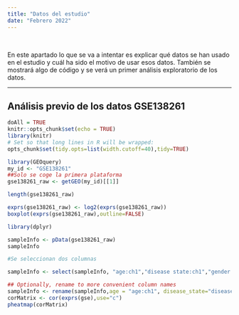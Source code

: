```yaml
---
title: "Datos del estudio"
date: "Febrero 2022"
---
```


<br>

En este apartado lo que se va a intentar es explicar qué datos se han usado en el estudio y cuál ha sido el motivo de usar esos datos. También se mostrará algo de código y se verá un primer análisis exploratorio de los datos.

----

## Análisis previo de los datos GSE138261

```r
doAll = TRUE
knitr::opts_chunk$set(echo = TRUE)  
library(knitr)
# Set so that long lines in R will be wrapped:
opts_chunk$set(tidy.opts=list(width.cutoff=40),tidy=TRUE)
```

```r
library(GEOquery)
my_id <- "GSE138261"
##Solo se coge la primera plataforma
gse138261_raw <- getGEO(my_id)[[1]]

length(gse138261_raw)
```

```r
exprs(gse138261_raw) <- log2(exprs(gse138261_raw))
boxplot(exprs(gse138261_raw),outline=FALSE)
```

```r
library(dplyr)

sampleInfo <- pData(gse138261_raw)
sampleInfo

#Se seleccionan dos columnas

sampleInfo <- select(sampleInfo, "age:ch1","disease state:ch1","gender:ch1")

## Optionally, rename to more convenient column names
sampleInfo <- rename(sampleInfo,age = "age:ch1", disease_state="disease state:ch1",gender="gender:ch1")
corMatrix <- cor(exprs(gse),use="c")
pheatmap(corMatrix)   
```